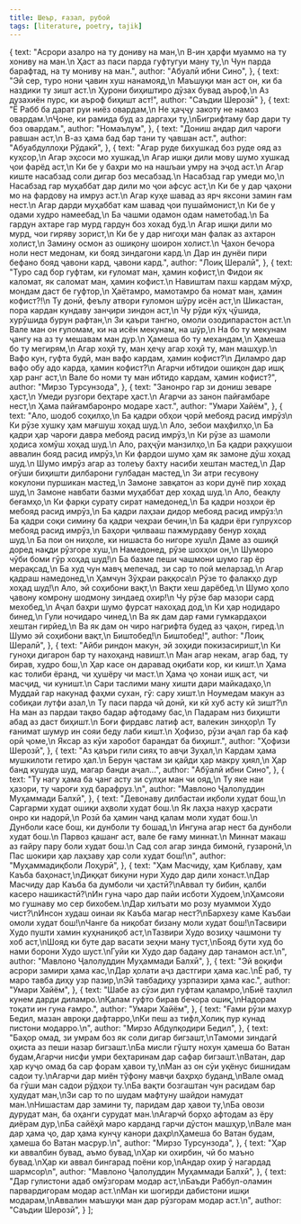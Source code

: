 ```yaml
---
title: Шеър, ғазал, рубоӣ
tags: [literature, poetry, tajik]
---
```



  {
    text: "Асрори азалро на ту дониву на ман,\n В-ин ҳарфи муаммо на ту хониву на ман.\n Ҳаст аз паси парда гуфтугуи ману ту,\n Чун парда барафтад, на ту мониву на ман.",
    author: "Абуалӣ ибни Сино",
  },
  {
    text: "Эй сер, туро нони ҷавин хуш нанамояд,\n Маъшуқи ман аст он, ки ба наздики ту зишт аст.\n Ҳурони биҳиштиро дӯзах бувад аъроф,\n Аз дузахиён пурс, ки аъроф биҳишт аст!",
    author: "Саъдии Шерозӣ"
  },
  {
    text: "Ё Рабб ба дарат руи ниёз овардам,\n Не ҳаҷҷу закоту не намоз овардам.\nҶоне, ки рамида буд аз даргаҳи ту,\nБигрифтаму бар дари ту боз овардам.",
    author: "Номаълум",
  },
  {
    text: "Дониш андар дил чароғи равшан аст,\n В-аз ҳама бад бар тани ту ҷавшан аст.",
    author: "Абуабдуллоҳи  Рўдакӣ",
  },
  {
    text: "Агар руде бихушкад боз руде ояд аз куҳсор,\n Агар эҳсоси мо хушкад,\n Агар ишқи дили мову шумо хушкад ҷои фарёд аст,\n Ки бе у баҳри мо на нашъаи умру на эҷод аст.\n Агар киште насабзад соли дигар боз месабзад.\n Насабзад гар умеди мо,\n Насабзад гар муҳаббат дар дили мо ҷои афсус аст,\n Ки бе у дар ҷаҳони мо на фардову на имруз аст.\n Агар куҳе шавад аз ярч яксони замин ғам нест.\n Агар дарди муҳаббат кам шавад ҷои пушаймонист,\n Ки бе у одами худро намеебад,\n Ба чашми одамон одам наметобад.\n Ба гардун ахтаре гар мурд гардун боз хохад буд.\n Агар ишқи дили мо мурд, чои гиряву зорист,\n Ки бе у дар нигоҳи ман фалак аз ахтарон холист,\n Замину осмон аз ошиқону шоирон холист.\n Ҷахон бечора ноли нест медонам, ки бояд зиндагони кард.\n Дар ин дунёи пири бефано бояд ҷавони кард, ҷавони кард.",
    author: "Лоиқ Шералӣ",
  },
  {
    text: "Туро сад бор гуфтам, ки ғуломат ман, ҳамин кофист,\n Фидои як каломат, як саломат ман, ҳамин кофист.\n Навиштам пахш кардам мӯҳр, мондам даст бе гуфтор,\n Ҳаётамро, мамотамро ба номат ман, ҳамин кофист?!\n Ту донӣ, феълу атвори ғуломон шӯру исён аст,\n Шикастан, пора кардан кундаву занҷири зиндон аст,\n Чу рӯди кӯҳ ҷӯшида, хурӯшида бурун рафтан,\n Зи қаъри тангно, омоли озодипарастон аст.\n Вале ман он ғуломам, ки на исён мекунам, на шӯр,\n На бо ту мекунам ҷангу на аз ту мешавам ман дур.\n Ҳамеша бо ту механдам,\n Ҳамеша бо ту мегирям,\n Агар хоҳӣ ту, ман ҳеҷу агар хоҳӣ ту, ман машҳур.\n Вафо кун, гуфта будӣ, ман вафо кардам, ҳамин кофист?\n Диламро дар вафо обу адо карда, ҳамин кофист?\n Агарчи ибтидои ошиқон дар ишқ ҳар ранг аст,\n Вале бо номи ту ман ибтидо кардам, ҳамин кофист?",
    author: "Мирзо Турсунзода",
  },
  {
    text: "Занонро гар зи дониш зеваре ҳаст,\n Умеди рузгори беҳтаре ҳаст.\n Агарчи аз занон пайғамбаре нест,\n Ҳама пайғамбаронро модаре хаст.",
    author: "Умари Хайём",
  },
  {
    text: "Ало, шодоб соҳилҳо,\n Ба қадри обҳои ҷорӣ мебояд расид имрӯз\n Ки рӯзе хушку ҳам мағшуш хоҳад шуд.\n Ало, зебои маҳфилҳо,\n Ба қадри ҳар чароғи давра мебояд расид имрӯз,\n Ки рӯзе аз шамоли ҳодиса хомӯш хоҳад шуд.\n Ало, раҳҷӯи манзилҳо,\n Ба қадри раҳкушои аввалин бояд расид имрӯз,\n Ки фардои шумо ҳам як замоне дӯш хоҳад шуд.\n Шумо имрӯз агар аз толеъу бахту насиби хештан мастед,\n Дар оғӯши биҳишти дилбарони гулбадан мастед,\n Зи атри гесувону кокулони пуршикан мастед,\n Замоне завқатон аз кори дунё пир хоҳад шуд,\n Замоне навбати базми муҳаббат дер хоҳад шуд.\n Ало, беақлу беғамҳо,\n Ки фарқи сурату сират намедонед,\n Ба қадри нозҳои ёр мебояд расид имрӯз,\n Ба қадри лаҳзаи дидор мебояд расид имрӯз:\n Ба қадри соқи симину ба қадри чеҳраи бечин,\n Ба қадри ёри гулрухсор мебояд расид имрӯз,\n Баҳори ҷилвааш пажмурдаву бенур хоҳад шуд.\n Ба пои он ниҳоле, ки нишаста бо нигоре хуш\n Даме аз ошиқӣ доред нақди рӯзгоре хуш,\n Намедонед, рӯзе шохҳои он,\n Шуморо чӯби боми гӯр хоҳад шуд!\n Ба базме пеши чашмони шумо гар ёр мерақсад,\n Ба худ чун мавҷ мепечад, зи сар то пой меларзад.\n Агар қадраш намедонед,\n Ҳамчун Зӯҳраи раққоса\n Рӯзе то фалакҳо дур хоҳад шуд!\n Ало, эй соҳибони вақт,\n Вақти хеш дарёбед.\n Шумо ҳоло ҷавону комрону шодмону зиндаед охир!\n Чу рӯзе бар мазори сард мехобед,\n Аҷал баҳри шумо фурсат нахоҳад дод,\n Ки ҳар нодидаро бинед,\n Гули ночидаро чинед,\n Ва як дам дар ғами гумкардаҳои хештан гирйед,\n Ва як дам он чиро нагрифта будед аз ҷаҳон, гиред.\n Шумо эй соҳибони вақт,\n Биштобед!\n Биштобед!",
    author: "Лоиқ Шералӣ",
  },
  {
    text: "Айби риндон макун, эй зоҳиди покизасиришт,\n Ки гуноҳи дигарон бар ту нахоҳанд навишт.\n Ман агар некам, агар бад, ту бирав, худро бош,\n Ҳар касе он даравад оқибати кор, ки кишт.\n Ҳама кас толиби ёранд, чи ҳушёру чи маст.\n Ҳама ҷо хонаи ишқ аст, чи масҷид, чи куништ.\n Сари таслими ману хишти дари майкадаҳо,\n Муддаӣ гар накунад фаҳми сухан, гӯ: сару хишт.\n Ноумедам макун аз собиқаи лутфи азал,\n Ту паси парда чӣ донӣ, ки кӣ хуб асту кӣ зишт?\n На ман аз пардаи тақво бадар афтодаму бас,\n Падарам низ биҳишти абад аз даст биҳишт.\n Боғи фирдавс латиф аст, валекин зинҳор\n Ту ғанимат шумур ин сояи беду лаби кишт.\n Ҳофизо, рӯзи аҷал гар ба каф орӣ ҷоме,\n Яксар аз кӯи харобот барандат ба биҳишт.",
    author: "Ҳофизи Шерозӣ",
  },
  {
    text: "Аз қаъри гили сияҳ то авҷи Зуҳал,\n Кардам ҳама мушкилоти гетиро ҳал.\n Берун ҷастам зи қайди ҳар макру ҳиял,\n Ҳар банд кушуда шуд, магар банди аҷал...",
    author: "Абӯалӣ ибни Сино",
  },
  {
    text: "Ту нагу ҳама ба ҷанг асту зи сулҳи ман чи ояд,\n Ту яке наи ҳазори, ту чароғи худ барафруз.\n",
    author: "Мавлоно Ҷалолуддин Муҳаммади Балхӣ",
  },
  {
    text: "Девонаву дилбастаи иқболи худат бош,\n Саргарми худат ошиқи аҳволи худат бош.\n Як лаҳза нахур ҳасрати онро ки надорӣ,\n Розӣ ба ҳамин чанд қалам моли худат бош.\n Дунболи касе бош, ки дунболи ту бошад,\n Ингуна агар нест ба дунболи худат бош.\n Парвоз қашанг аст, вале бе ғаму миннат.\n Миннат макаш аз ғайру пару боли худат бош.\n Сад сол агар зинда бимонӣ, гузаронӣ,\n Пас шокири ҳар лаҳзаву ҳар соли худат бош!\n",
    author: "Муҳаммадиқболи Лоҳурӣ",
  },
  {
    text: "Ҳам Масчиду, ҳам Қиблаву, ҳам Каъба баҳонаст,\nДиққат бикуни нури Худо дар дили хонаст.\nДар Масчиду дар Каъба ба думболи чи ҳастӣ?\nАввал ту бибин, қалби касеро нашикастӣ?\nИн гуна чаро дар пайи исботи Худоем,\nҲамсояи мо гушнаву мо сер бихобем.\nДар хилъати мо розу муаммои Худо чист?\nИнсон худаш оинаи як Каъба магар нест?\nБархезу каме Каъбаи омоли худат бош!\nЧанге ба ниқобат бизану моли худат бош!\nТасвири Худо пушти хамин куҳнаниқоб аст,\nТазвири Худо возиҳу чашмони ту хоб аст,\nШояд ки буте дар васати зеҳни ману туст,\nБояд бути худ бо нами борони Худо шуст.\nГуйи ки Худо дар бадану дар танамон аст.\n",
    author: "Мавлоно Ҷалолуддин Муҳаммади Балхӣ",
  },
  {
    text: "Эй воқифи асрори замири ҳама кас,\nДар ҳолати аҷз дастгири ҳама кас.\nЁ раб, ту маро тавба диҳу узр пазир,\nЭй тавбадиҳу узрпазири ҳама кас.",
    author: "Умари Хайём",
  },
  {
    text: "Шабе аз сӯзи дил гуфтам қаламро,\nБиё таҳлил кунем дарди диламро.\nҚалам гуфто бирав бечора ошиқ,\nНадорам тоқати ин гуна ғамро.",
    author: "Умари Хайём",
  },
  {
    text: "Ғами рӯзи махур Бедил, мазан авроқи дафтарро,\nКи пеш аз тифл,Холиқ пур кунад пистони модарро.\n",
    author: "Мирзо Абдулқодири Бедил",
  },
  {
    text: "Баҳор омад, зи умрам боз як соли дигар бигзашт,\nТамоми зиндагӣ оҳиста аз пеши назар бигзашт.\nБа мисли гўшту нохун ҳамеша бо Ватан будам,Агарчи нисфи умри беҳтаринам дар сафар бигзашт.\nВатан, дар ҳар куҷо омад ба сар форам ҳавои ту,\nМан аз он сӯи уқёнус бишнидам садои ту.\nАгарчи дар миён тўфону мавҷи баҳрҳо буданд,\nВале омад ба гӯши ман садои рўдҳои ту.\nБа вақти бозгаштан чун расидам бар ҳудудат ман,\nЗи сар то по шудам мафтуну шайдои намудат ман.\nНишастам дар замини ту, паридам дар ҳавои ту,\nБа овози дурудат ман, ба оҳанги сурудат ман.\nАгарчӣ борҳо афтодам аз ёру диёрам дур,\nБа сайёҳӣ маро карданд гарчи дӯстон машҳур,\nВале ман дар ҳама ҷо, дар ҳама кунҷу канори даҳр\nҲамеша бо Ватан будам, ҳамеша бо Ватан масрур.\n",
    author: "Мирзо Турсунзода",
  },
  {
    text: "Ҳар ки аввалбин бувад, аъмо бувад,\nҲар ки охирбин, чӣ бо маъно бувад.\nҲар ки аввал бингарад поёни кор,\nАндар охир ӯ нагардад шармсор\n",
    author: "Мавлоно Ҷалолуддин Муҳаммади Балхӣ",
  },
  {
    text: "Дар гулистони адаб омӯзгорам модар аст,\nБаъди Раббул-оламин парвардигорам модар аст.\nМан ки шогирди дабистони ишқи модарам,\nАввалин маъшуқи ман дар рӯзгорам модар аст.\n",
    author: "Саъдии Шерозӣ",
  }
];

<LiteratureComponent props={poems} />
